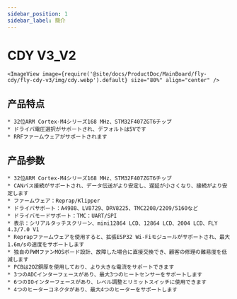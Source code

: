 ```yaml
---
sidebar_position: 1
sidebar_label: 簡介
---
```


# CDY V3_V2

    <ImageView image={require('@site/docs/ProductDoc/MainBoard/fly-cdy/fly-cdy-v3/img/cdy.webp').default} size="80%" align="center" />

## 产品特点

    * 32位ARM Cortex-M4シリーズ168 MHz、STM32F407ZGT6チップ
    * ドライバ電圧選択がサポートされ、デフォルトは5Vです
    * RRFファームウェアがサポートされます

## 产品参数

    * 32位ARM Cortex-M4シリーズ168 MHz、STM32F407ZGT6チップ
    * CANバス接続がサポートされ、データ伝送がより安定し、遅延が小さくなり、接続がより安定します
    * ファームウェア：Reprap/Klipper
    * ドライバサポート：A4988、LV8729、DRV8225、TMC2208/2209/5160など
    * ドライバモードサポート：TMC：UART/SPI
    * 表示：シリアルタッチスクリーン、mini12864 LCD、12864 LCD、2004 LCD、FLY 4.3/7.0 V1
    * Reprapファームウェアを使用すると、拡張ESP32 Wi-Fiモジュールがサポートされ、最大1.6m/sの速度をサポートします
    * 独自のPWMファンMOSボード設計、故障した場合に直接交換でき、顧客の修理の難易度を低減します
    * PCBは2OZ銅厚を使用しており、より大きな電流をサポートできます
    * 3つのADCインターフェースがあり、最大3つのヒートセンサーをサポートします
    * 6つのIOインターフェースがあり、レベル調整とリミットスイッチに使用できます
    * 4つのヒーターコネクタがあり、最大4つのヒーターをサポートします
